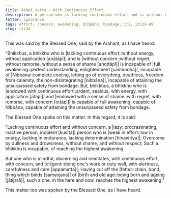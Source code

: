 ```yaml
---
title: Ātāpī sutta - With Continuous Effort
description: A person who is lacking continuous effort and is without concern is incapable of attaining full awakening, Nibbāna, and the unsurpassed safety from bondage.
fetter: ignorance
tags: effort, concern, awakening, Nibbāna, bondage, iti, iti28-49
slug: iti34
---
```


This was said by the Blessed One, said by the Arahant, as I have heard:

"Bhikkhus, a bhikkhu who is \|lacking continuous effort::without energy, without application [anātāpī]| and is \|without concern::without regret, without remorse, without a sense of shame [anottāpī]| is incapable of \|full awakening::perfect understanding, enlightenment [sambodha]|, incapable of |Nibbāna::complete cooling, letting go of everything, deathless, freedom from calamity, the non-disintegrating [nibbāna]|, incapable of attaining the unsurpassed safety from bondage. But, bhikkhus, a bhikkhu who is \|endowed with continuous effort::ardent, zealous, with energy, with application [ātāpī]| and \|endowed with a sense of shame::with regret, with remorse, with concern [ottāpī]| is capable of full awakening, capable of Nibbāna, capable of attaining the unsurpassed safety from bondage.

The Blessed One spoke on this matter. In this regard, it is said:

"Lacking continuous effort and without concern,
a |lazy::procrastinating, inactive person, indolent [kusīta]| person who is \|weak in effort::low in energy, lacking in endurance, lacking determination [hīnavīriya]|;
Overcome by dullness and drowsiness,
without shame, and without respect;
Such a bhikkhu is incapable,
of reaching the highest awakening.

But one who is mindful, discerning and meditates,
with continuous effort, with concern, and |diligent::doing one's work or duty well, with alertness, carefulness and care [appamatta]|;
Having cut off the |fetter::chain, bond, thing which binds [saṁyojana]| of \|birth and old age::being born and ageing [jātijarā]|,
such a one, in the here and now, reaches the highest awakening."

This matter too was spoken by the Blessed One, as I have heard.